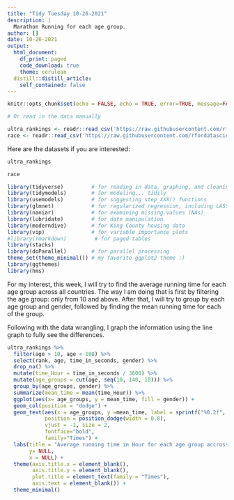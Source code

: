 ```yaml
---
title: "Tidy Tuesday 10-26-2021"
description: |
  Marathon Running for each age group. 
author: []
date: 10-26-2021
output:
  html_document:
    df_print: paged
    code_download: true
    theme: cerulean
  distill::distill_article:
    self_contained: false
---
```



```r
knitr::opts_chunk$set(echo = FALSE, echo = TRUE, error=TRUE, message=FALSE, warning=FALSE)
```

```r
# Or read in the data manually

ultra_rankings <- readr::read_csv('https://raw.githubusercontent.com/rfordatascience/tidytuesday/master/data/2021/2021-10-26/ultra_rankings.csv')
race <- readr::read_csv('https://raw.githubusercontent.com/rfordatascience/tidytuesday/master/data/2021/2021-10-26/race.csv')
```

Here are the datasets if you are interested: 

```r
ultra_rankings
```

```r
race
```

```r
library(tidyverse)         # for reading in data, graphing, and cleaning
library(tidymodels)        # for modeling... tidily
library(usemodels)         # for suggesting step_XXX() functions
library(glmnet)            # for regularized regression, including LASSO
library(naniar)            # for examining missing values (NAs)
library(lubridate)         # for date manipulation
library(moderndive)        # for King County housing data
library(vip)               # for variable importance plots
#library(rmarkdown)         # for paged tables
library(stacks)
library(doParallel)        # for parallel processing
theme_set(theme_minimal()) # my favorite ggplot2 theme :)
library(ggthemes)
library(hms)
```

For my interest, this week, I will try to find the average running time for each age group across all countries. The way I am doing that is first by filtering the age group: only from 10 and above. After that, I will try to group by each age group and gender, followed by finding the mean running time for each of the group.

Following with the data wrangling, I graph the information using the line graph to fully see the differences.


```r
ultra_rankings %>% 
  filter(age > 10, age < 100) %>%
  select(rank, age, time_in_seconds, gender) %>% 
  drop_na() %>% 
  mutate(time_Hour = time_in_seconds / 3600) %>% 
  mutate(age_groups = cut(age, seq(10, 140, 10))) %>% 
  group_by(age_groups, gender) %>% 
  summarize(mean_time = mean(time_Hour)) %>% 
  ggplot(aes(x= age_groups, y = mean_time, fill = gender)) + 
  geom_col(position = "dodge") +
  geom_text(aes(x = age_groups, y =mean_time, label = sprintf("%0.2f", round(mean_time, digits = 2))),
            position = position_dodge(width = 0.8), 
            vjust = -1, size = 2,
            fontface="bold", 
            family="Times") +
  labs(title = "Average running time in Hour for each age group accross all countries", 
       y= NULL, 
       x = NULL) + 
  theme(axis.title.x = element_blank(), 
        axis.title.y = element_blank(),
        plot.title = element_text(family = "Times"), 
        axis.text = element_blank()) + 
  theme_minimal()
```







